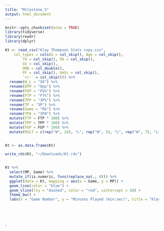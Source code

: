```yaml
---
title: "Milestone_5"
output: html_document
---
```


```r
knitr::opts_chunk$set(echo = TRUE)
library(tidyverse)
library(readr)
library(dplyr)
```


```r
Kt <- read_csv("Klay Thompson Stats copy.csv", 
    col_types = cols(G = col_skip(), Age = col_skip(), 
        Tm = col_skip(), X6 = col_skip(), 
        GS = col_skip(), 
        ORB = col_double(), 
        PF = col_skip(), GmSc = col_skip(), 
        `+/-` = col_skip())) %>%
  rename(W_L = "X8") %>%
  rename(OPP = "Opp") %>%
  rename(FGP = "FG%") %>%
  rename(FTP = "FT%") %>%
  rename(TPP = "3P%") %>%
  rename(TP = "3P") %>%
  rename(Game = "Rk") %>%
  rename(TPA = "3PA") %>%
  mutate(FTP = FTP * 100) %>%
  mutate(TPP = TPP * 100) %>%
  mutate(FGP = FGP * 100) %>%
  mutate(RSLT = c(rep("W", 24), "L", rep("W", 5), "L", rep("W", 7), "L", "W", "L", rep("W", 11), "L", rep("W", 7), "L", rep("W", 7), "L", rep("W", 6), "L", "W", "L", rep("W", 4))) 

  
Kt <- as.data.frame(Kt)

write_rds(Kt, "~/Downloads/Kt.rds") 
        
```



```r
Kt %>%
  select(MP, Game) %>%
  mutate_if(is.numeric, funs(replace_na(., 0))) %>%
  ggplot(data = Kt, mapping = aes(x = Game, y = MP)) +
  geom_line(color = "blue") +
  geom_vline(lty = "dashed", color = "red", xintercept = 58) +
  theme_bw() +
  labs(x = "Game Number", y = "Minutes Played (min:sec)", title = "Klay Thompson's Minutes", subtitle = "Did Klay Thompson Play Too Many Minutes During the Regular Season?", caption = "Klay Thompson was inactive for Game 11 (BRK) and Game 24 (BOS)\n The red line indicates when the Warriors clinched a playoff berth")  
  
  
  
  

```

`

